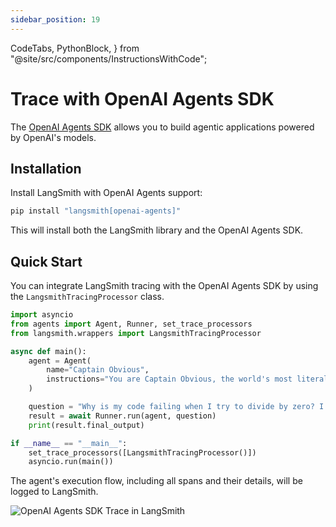 ```yaml
---
sidebar_position: 19
---
```


  CodeTabs,
  PythonBlock,
} from "@site/src/components/InstructionsWithCode";

# Trace with OpenAI Agents SDK

The [OpenAI Agents SDK](https://github.com/openai/openai-agents-python) allows you to build agentic applications powered by OpenAI's models.

## Installation

Install LangSmith with OpenAI Agents support:

```bash
pip install "langsmith[openai-agents]"
```

This will install both the LangSmith library and the OpenAI Agents SDK.

## Quick Start

You can integrate LangSmith tracing with the OpenAI Agents SDK by using the `LangsmithTracingProcessor` class.

```python
import asyncio
from agents import Agent, Runner, set_trace_processors
from langsmith.wrappers import LangsmithTracingProcessor

async def main():
    agent = Agent(
        name="Captain Obvious",
        instructions="You are Captain Obvious, the world's most literal technical support agent.",
    )

    question = "Why is my code failing when I try to divide by zero? I keep getting this error message."
    result = await Runner.run(agent, question)
    print(result.final_output)

if __name__ == "__main__":
    set_trace_processors([LangsmithTracingProcessor()])
    asyncio.run(main())
```

The agent's execution flow, including all spans and their details, will be logged to LangSmith.

![OpenAI Agents SDK Trace in LangSmith](./static/agent_trace.png)
